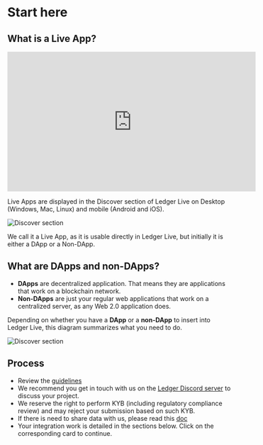 
# Start here

## What is a Live App?

<iframe width="560" height="315" src="https://www.youtube-nocookie.com/embed/L6dGYsevRxc" title="YouTube video player" frameBorder="0" allow="accelerometer; autoplay; clipboard-write; encrypted-media; gyroscope; picture-in-picture" allowFullScreen></iframe>

Live Apps are displayed in the Discover section of Ledger Live on Desktop (Windows, Mac, Linux) and mobile (Android and iOS).

![Discover section](/discover-section.jpg)   

We call it a Live App, as it is usable directly in Ledger Live, but initially it is either a DApp or a Non-DApp.
   
## What are DApps and non-DApps?

- **DApps** are decentralized application. That means they are applications that work on a blockchain network.
- **Non-DApps** are just your regular web applications that work on a centralized server, as any Web 2.0 application does.

Depending on whether you have a **DApp** or a **non-DApp** to insert into Ledger Live, this diagram summarizes what you need to do.  

![Discover section](/live-app.jpg)

## Process

- Review the [guidelines](./guidelines/)
- We recommend you get in touch with us on the [Ledger Discord server](https://developers.ledger.com/discord/) to discuss your project.
- We reserve the right to perform KYB (including regulatory compliance review) and may reject your submission based on such KYB.
- If there is need to share data with us, please read this [doc](https://docs.google.com/document/d/1pD2iht4nAphDDEMikwJjD2OG8x4cc9BcUJ1QeMDE94Y/edit?usp=sharing)
- Your integration work is detailed in the sections below. Click on the corresponding card to continue.  


<Cards  num={2}> 
  <Card 
    arrow 
    title="DApp"
    href="../dapp/process"> 
  </Card> 
  <Card 
    arrow 
    title="Non-DApp" 
    href="../non-dapp/wallet-api"> 
  </Card> 
</Cards> 
